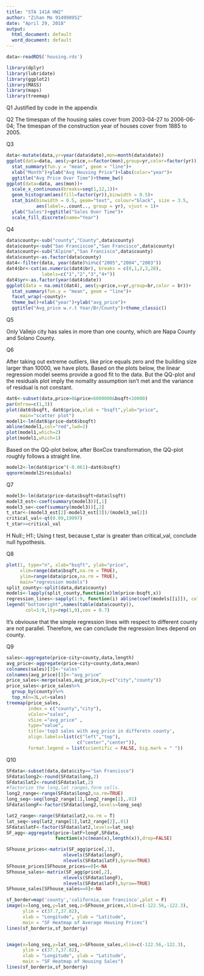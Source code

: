 ```yaml
---
title: "STA 141A HW2"
author: "Zihan Mo 914998952"
date: "April 29, 2018"
output:
  html_document: default
  word_document: default
---
```

```r
data<-readRDS('housing.rds')
```
```r
library(dplyr)
library(lubridate)
library(ggplot2)
library(MASS)
library(maps)
library(treemap)
```
Q1 Justified by code in the appendix

Q2
The timespan of the housing sales cover from 2003-04-27 to 2006-06-04;
The timespan of the construction year of houses cover from 1885 to 2005.

Q3
```r
data<-mutate(data,yr=year(data$date),mon=month(data$date))
ggplot(data=data, aes(y=price,x=factor(mon),group=yr,color=factor(yr)))+
  stat_summary(fun.y = "mean", geom = "line")+
  xlab("Month")+ylab("Avg Housing Price")+labs(color="year")+
  ggtitle("Avg Price Over Time")+theme_bw()
ggplot(data=data, aes(mon))+
  scale_x_continuous(breaks=seq(1,12,1))+
  geom_histogram(aes(fill=factor(yr)),binwidth = 0.5)+
  stat_bin(binwidth = 0.5, geom="text", colour="black", size = 3.5, 
           aes(label=..count.., group = yr), vjust = 1)+
  ylab("Sales")+ggtitle("Sales Over Time")+
  scale_fill_discrete(name="Year")
```

Q4
```r
data$county<-sub("county","County",data$county)
data$county<-sub("San Franciscoe","San Francisco",data$county)
data$county<-sub("Alpine","San Francisco",data$county)
data$county<-as.factor(data$county)
dat4<-filter(data, year(date)%in%c("2005","2004","2003"))
dat4$br<-cut(as.numeric(dat4$br), breaks = c(0,1,2,3,28),
             labels=c("1","2","3","4+"))
dat4$yr<-as.factor(year(dat4$date))
ggplot(data = na.omit(dat4), aes(y=price,x=yr,group=br,color = br))+
  stat_summary(fun.y = "mean", geom = "line")+
  facet_wrap(~county)+
  theme_bw()+xlab("year")+ylab("avg_price")+
  ggtitle("Avg_price w.r.t Year/Br/County")+theme_classic()
```

Q5

Only Vallejo city has sales in more than one county, which are Napa County and Solano County.

Q6

After taking out extreme outliers, like price equals zero and the building size larger than 10000, we have plots. Based on the plots below, the linear regression model seems provide a good fit to the data. But the QQ-plot and the residuals plot imply the nomality assumption isn't met and the variance of residual is not constant.
```r
dat6<-subset(data,price>0&price<6000000&bsqft<10000)
par(mfrow=c(1,3))
plot(dat6$bsqft, dat6$price,xlab = "bsqft",ylab="price",
     main="scatter plot")
model1<-lm(dat6$price~dat6$bsqft)
abline(model1,col="red",lwd=2)
plot(model1,which=2)
plot(model1,which=1)
```

Based on the QQ-plot below, after BoxCox transformation, the QQ-plot roughly follows a straight line.
```r
model2<-lm(dat6$price^(-0.061)~dat6$bsqft)
qqnorm(model2$residuals)
```

Q7
```r
model3<-lm(data$price~data$bsqft+data$lsqft)
model3_est<-coef(summary(model3))[,1]
model3_se<-coef(summary(model3))[,2]
t_star<-(model3_est[2]-model3_est[3])/(model3_se[2])
critical_val<-qt(0.99,19997)
t_star>=critical_val
```
H Null:; H1:;
Using t test, because t_star is greater than critical_val, conclude null hypothesis.

Q8
```r
plot(1, type="n", xlab="bsqft", ylab="price", 
     xlim=range(data$bsqft,na.rm = TRUE),
     ylim=range(data$price,na.rm = TRUE),
     main="regression models")
split_county<-split(data,data$county)
models<-lapply(split_county,function(x)lm(price~bsqft,x))
regression_lines<-sapply(1:9, function(i) abline(coef(models[[i]]), col=i))
legend("bottomright",names(table(data$county)),
       col=1:9,lty=rep(1,9),cex = 0.7)
```

It's obviouse that the simple regression lines with respect to different county are not parallel. Therefore, we can conclude the regression lines depend on county.

Q9
```r
sales<-aggregate(price~city+county,data,length)
avg_price<-aggregate(price~city+county,data,mean)
colnames(sales)[3]<-"sales"
colnames(avg_price)[3]<-"avg_price"
price_sales<-merge(sales,avg_price,by=c("city","county"))
price_sales<-price_sales%>%
  group_by(county)%>%
  top_n(n=3L,wt=sales)
treemap(price_sales,
        index = c("county","city"),
        vColor="sales",
        vSize ="avg_price" ,
        type="value",
        title='top3 sales with avg_price in differetn county',
        align.labels=list(c("left","top"),
                          c("center","center")),
        format.legend = list(scientific = FALSE, big.mark = " "))
```

Q10
```r
SFdata<-subset(data,data$city=="San Francisco")
SFdata$long2<-round(SFdata$long,2)
SFdata$lat2<-round(SFdata$lat,2)
#factorize the long,lat ranges,form cells.
long2_range<-range(SFdata$long2,na.rm=TRUE)
long_seq<-seq(long2_range[1],long2_range[2],.01)
SFdata$longF<-factor(SFdata$long2,levels=long_seq)

lat2_range<-range(SFdata$lat2,na.rm = T)
lat_seq<-seq(lat2_range[1],lat2_range[2],.01)
SFdata$latF<-factor(SFdata$lat2,levels=lat_seq)
SF_agg<-aggregate(price~latF+longF,SFdata,
                  function(x)c(mean(x),length(x)),drop=FALSE)

SFhouse_prices<-matrix(SF_agg$price[,1],
                     nlevels(SFdata$longF),
                     nlevels(SFdata$latF),byrow=TRUE)
SFhouse_prices[SFhouse_prices==0]<-NA
SFhouse_sales<-matrix(SF_agg$price[,2],
                     nlevels(SFdata$longF),
                     nlevels(SFdata$latF),byrow=TRUE)
SFhouse_sales[SFhouse_sales==0]<-NA

sf_border=map('county','california,san francisco',plot = F)
image(x=long_seq,y=lat_seq,z=SFhouse_prices,xlim=c(-122.56,-122.3),
      ylim = c(37.7,37.82),
      xlab = "Longitude", ylab = "Latitude", 
      main = "SF Heatmap of Average Housing Prices")
lines(sf_border$x,sf_border$y)


image(x=long_seq,y=lat_seq,z=SFhouse_sales,xlim=c(-122.56,-122.3),
      ylim = c(37.7,37.82),
      xlab = "Longitude", ylab = "Latitude", 
      main = "SF Heatmap of Housing Sales")
lines(sf_border$x,sf_border$y)
```





